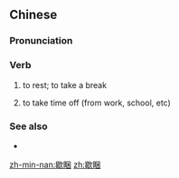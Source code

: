 {{also|歇困}}
==Chinese==
{{zh-forms|s=歇困|alt=休睏-Min Nan}}

===Pronunciation===
{{zh-pron
|h=pfs=hiet-khun
|mn=xm,qz,tp,kh,tn,lk,km,mg,hc,tc:hioh-khùn/yl:heh-khùn/zz,twv:hehⁿ-khùn
|cat=v
}}

===Verb===
{{zh-verb}}

# {{lb|zh|Min Nan|Hakka}} to rest; to take a break
# {{lb|zh|Min Nan}} to take time off (from work, school, etc)

===See also===
* {{zh-l|休息}}

[[zh-min-nan:歇睏]]
[[zh:歇睏]]